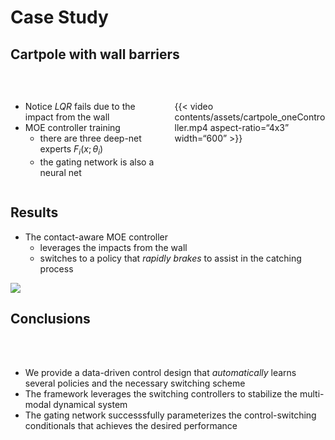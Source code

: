 # Case Study

## {background-video="contents/assets/cartpole-firefox.mp4" background-size="contain" background-video-muted="true"
background-video-loop="true"}


## Cartpole with wall barriers

<br/>

::::{.columns}

:::{.column width=50%}

:::{.fragment .fade-in fragment-index=1}
* Notice *LQR* fails due to the impact from the wall
* MOE controller training
    + there are three deep-net experts $F_i(x;\theta_i)$
    + the gating network is also a neural net

:::
:::

:::{.column width=50%}

:::{.fragment .fade-in fragment-index=0}
{{< video contents/assets/cartpole_oneController.mp4 aspect-ratio="4x3" width="600" >}}
:::

:::
::::


<!-- :::{.fragment .fade-in fragment-index=2}
{{< video contents/assets/moeController.mp4 width="900" height="650" >}}
::: -->



## {background-video="contents/assets/cartpole_hardware.mp4" background-size="contain" background-video-muted="true"
background-video-loop="true"}

## Results 

* The contact-aware MOE controller  
    + leverages the impacts from the wall
    + switches to a policy that *rapidly brakes* to assist in the catching process

![](contents/assets/moe_traj_control.jpg){fig-align="center"}


## Conclusions

<br/>
<br/>

:::{.incremental}
* We provide a data-driven control design that *automatically* learns several policies and the necessary switching scheme
* The framework leverages the switching controllers to stabilize the multi-modal dynamical system
* The gating network successsfully parameterizes the control-switching conditionals that achieves the desired performance
:::